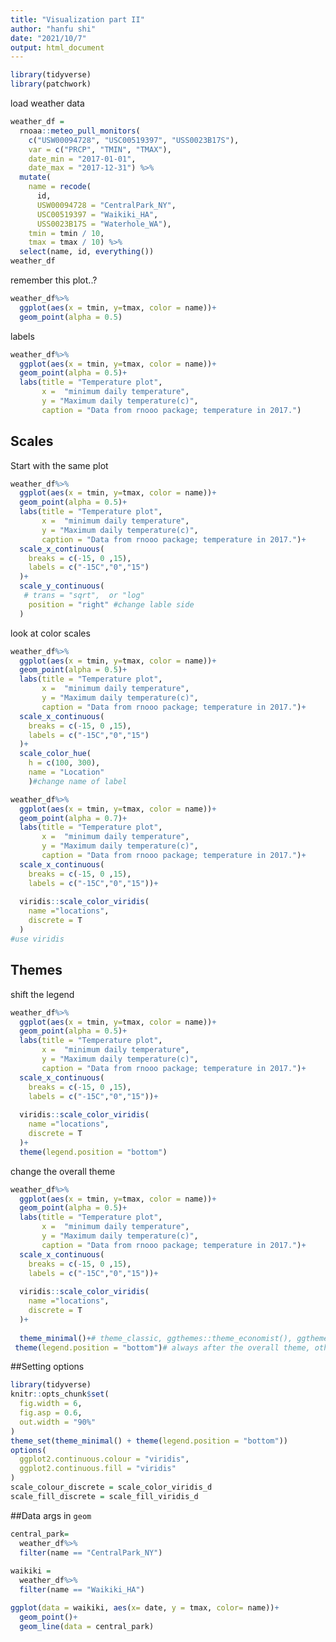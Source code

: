 ```yaml
---
title: "Visualization part II"
author: "hanfu shi"
date: "2021/10/7"
output: html_document
---
```

```r
library(tidyverse)
library(patchwork)

```

load weather data


```r
weather_df = 
  rnoaa::meteo_pull_monitors(
    c("USW00094728", "USC00519397", "USS0023B17S"),
    var = c("PRCP", "TMIN", "TMAX"), 
    date_min = "2017-01-01",
    date_max = "2017-12-31") %>%
  mutate(
    name = recode(
      id, 
      USW00094728 = "CentralPark_NY", 
      USC00519397 = "Waikiki_HA",
      USS0023B17S = "Waterhole_WA"),
    tmin = tmin / 10,
    tmax = tmax / 10) %>%
  select(name, id, everything())
weather_df
```

remember this plot..?
```r
weather_df%>%
  ggplot(aes(x = tmin, y=tmax, color = name))+
  geom_point(alpha = 0.5)


```


labels

```r
weather_df%>%
  ggplot(aes(x = tmin, y=tmax, color = name))+
  geom_point(alpha = 0.5)+
  labs(title = "Temperature plot",
       x =  "minimum daily temperature",
       y = "Maximum daily temperature(c)",
       caption = "Data from rnooo package; temperature in 2017.")


```


## Scales

Start with the same plot
```r
weather_df%>%
  ggplot(aes(x = tmin, y=tmax, color = name))+
  geom_point(alpha = 0.5)+
  labs(title = "Temperature plot",
       x =  "minimum daily temperature",
       y = "Maximum daily temperature(c)",
       caption = "Data from rnooo package; temperature in 2017.")+
  scale_x_continuous(
    breaks = c(-15, 0 ,15),
    labels = c("-15C","0","15")
  )+
  scale_y_continuous(
   # trans = "sqrt",  or "log"
    position = "right" #change lable side
  )


```


look at color scales
```r
weather_df%>%
  ggplot(aes(x = tmin, y=tmax, color = name))+
  geom_point(alpha = 0.5)+
  labs(title = "Temperature plot",
       x =  "minimum daily temperature",
       y = "Maximum daily temperature(c)",
       caption = "Data from rnooo package; temperature in 2017.")+
  scale_x_continuous(
    breaks = c(-15, 0 ,15),
    labels = c("-15C","0","15")
  )+
  scale_color_hue(
    h = c(100, 300), 
    name = "Location"
    )#change name of label

```

```r
weather_df%>%
  ggplot(aes(x = tmin, y=tmax, color = name))+
  geom_point(alpha = 0.7)+
  labs(title = "Temperature plot",
       x =  "minimum daily temperature",
       y = "Maximum daily temperature(c)",
       caption = "Data from rnooo package; temperature in 2017.")+
  scale_x_continuous(
    breaks = c(-15, 0 ,15),
    labels = c("-15C","0","15"))+
  
  viridis::scale_color_viridis(
    name ="locations",
    discrete = T
  )
#use viridis
```


## Themes
shift the legend
```r
weather_df%>%
  ggplot(aes(x = tmin, y=tmax, color = name))+
  geom_point(alpha = 0.5)+
  labs(title = "Temperature plot",
       x =  "minimum daily temperature",
       y = "Maximum daily temperature(c)",
       caption = "Data from rnooo package; temperature in 2017.")+
  scale_x_continuous(
    breaks = c(-15, 0 ,15),
    labels = c("-15C","0","15"))+
  
  viridis::scale_color_viridis(
    name ="locations",
    discrete = T
  )+
  theme(legend.position = "bottom")

```

change the overall theme
```r
weather_df%>%
  ggplot(aes(x = tmin, y=tmax, color = name))+
  geom_point(alpha = 0.5)+
  labs(title = "Temperature plot",
       x =  "minimum daily temperature",
       y = "Maximum daily temperature(c)",
       caption = "Data from rnooo package; temperature in 2017.")+
  scale_x_continuous(
    breaks = c(-15, 0 ,15),
    labels = c("-15C","0","15"))+
  
  viridis::scale_color_viridis(
    name ="locations",
    discrete = T
  )+
  
  theme_minimal()+# theme_classic, ggthemes::theme_economist(), ggtheme::theme_excel()
 theme(legend.position = "bottom")# always after the overall theme, otherwise you will overwrite the position

```


##Setting options
```r
library(tidyverse)
knitr::opts_chunk$set(
  fig.width = 6,
  fig.asp = 0.6,
  out.width = "90%"
)
theme_set(theme_minimal() + theme(legend.position = "bottom"))
options(
  ggplot2.continuous.colour = "viridis",
  ggplot2.continuous.fill = "viridis"
)
scale_colour_discrete = scale_color_viridis_d
scale_fill_discrete = scale_fill_viridis_d


```


##Data args in `geom`
```r
central_park=
  weather_df%>%
  filter(name == "CentralPark_NY")
  
waikiki =
  weather_df%>%
  filter(name == "Waikiki_HA")

ggplot(data = waikiki, aes(x= date, y = tmax, color= name))+
  geom_point()+
  geom_line(data = central_park)

```





